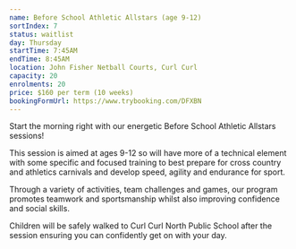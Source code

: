 ```yaml
---
name: Before School Athletic Allstars (age 9-12)
sortIndex: 7
status: waitlist
day: Thursday
startTime: 7:45AM
endTime: 8:45AM
location: John Fisher Netball Courts, Curl Curl
capacity: 20
enrolments: 20
price: $160 per term (10 weeks)
bookingFormUrl: https://www.trybooking.com/DFXBN
---
```

Start the morning right with our energetic Before School Athletic Allstars sessions!

This session is aimed at ages 9-12 so will have more of a technical element with some specific and focused training to best prepare for cross country and athletics carnivals and develop speed, agility and endurance for sport.

Through a variety of activities, team challenges and games, our program promotes teamwork and sportsmanship whilst also improving confidence and social skills.

Children will be safely walked to Curl Curl North Public School after the session ensuring you can confidently get on with your day.
